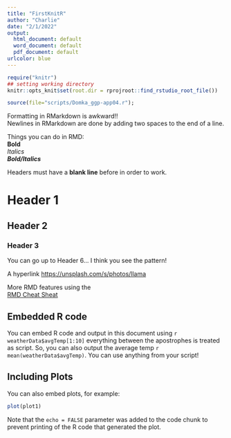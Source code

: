 ```yaml
---
title: "FirstKnitR"
author: "Charlie"
date: "2/1/2022"
output:
  html_document: default
  word_document: default
  pdf_document: default
urlcolor: blue  
---
```

<!-- This is a comment in HTML/RMarkdown -->

<!-- You need to install MikTex on a PC or MacTex on a Mac to create PDF files.
     - In the MikTex installation: 
       - set paper to "Letter" (not A4)
       - set Install Missing Packages on the Fly to "Yes" (not Ask Me First)
       - keep automatic updates checkbox checked
     
     The first time you create a PDF file using KnitR will be VERY slow
       because MikTex is updating -- it will be much faster the second time
--> 


<!-- Sets the Working directory to be RStudio Project folder 
     (this is not the default in KnitR) -->
```r
require("knitr") 
## setting working directory
knitr::opts_knit$set(root.dir = rprojroot::find_rstudio_root_file())
```

<!-- Runs the code but does not output to the document (include=FALSE) -->
```r
source(file="scripts/Domka_ggp-app04.r");
```

Formatting in RMarkdown is awkward!!  
Newlines in RMarkdown are done by adding two spaces to the end of a line.  
  
Things you can do in RMD:  
**Bold**  
*Italics*  
***Bold/Italics***  

Headers must have a **blank line** before in order to work.  

# Header 1

## Header 2

### Header 3
You can go up to Header 6... I think you see the pattern!


A hyperlink <https://unsplash.com/s/photos/llama>  
  
More RMD features using the  
[RMD Cheat Sheat](https://www.rstudio.com/wp-content/uploads/2015/02/rmarkdown-cheatsheet.pdf)  

## Embedded R code
You can embed R code and output in this document using 
`r weatherData$avgTemp[1:10]`  everything between the apostrophes is treated as script.  So, you can also output the average temp `r mean(weatherData$avgTemp)`.  You can use anything from your script!



## Including Plots

You can also embed plots, for example:

```r
plot(plot1)
```

Note that the `echo = FALSE` parameter was added to the code chunk to prevent printing of the R code that generated the plot. 
